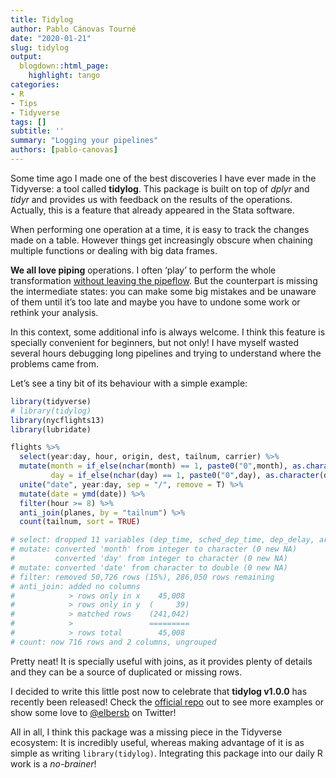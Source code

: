 ```yaml
---
title: Tidylog
author: Pablo Cánovas Tourné
date: "2020-01-21"
slug: tidylog
output:
  blogdown::html_page:
    highlight: tango
categories:
- R
- Tips
- Tidyverse
tags: []
subtitle: ''
summary: "Logging your pipelines"
authors: [pablo-canovas]
---
```


Some time ago I made one of the best discoveries I have ever made in the Tidyverse: a tool called **tidylog**.
This package is built on top of *dplyr* and *tidyr* and provides us with feedback on the results of the operations. Actually, this is a feature that already appeared in the Stata software.


When performing one operation at a time, it is easy to track the changes made on a table.
However things get increasingly obscure when chaining multiple functions or dealing with big data frames. 

**We all love piping** operations. I often 'play' to perform the whole transformation [without leaving the pipeflow](../Conditional-pipes). But the counterpart is missing the intermediate states: you can make some big mistakes and be unaware of them until it's too late and maybe you have to undone some work or rethink your analysis.

In this context, some additional info is always welcome. I think this feature is specially convenient for beginners, but not only! I have myself wasted several hours debugging long pipelines and trying to understand where the problems came from.

Let's see a tiny bit of its behaviour with a simple example:
  
```r
library(tidyverse)
# library(tidylog)
library(nycflights13)
library(lubridate)
```
  
```r
flights %>% 
  select(year:day, hour, origin, dest, tailnum, carrier) %>% 
  mutate(month = if_else(nchar(month) == 1, paste0("0",month), as.character(month)),
         day = if_else(nchar(day) == 1, paste0("0",day), as.character(day))) %>% 
  unite("date", year:day, sep = "/", remove = T) %>% 
  mutate(date = ymd(date)) %>% 
  filter(hour >= 8) %>% 
  anti_join(planes, by = "tailnum") %>% 
  count(tailnum, sort = TRUE) 

# select: dropped 11 variables (dep_time, sched_dep_time, dep_delay, arr_time, sched_arr_time, …)
# mutate: converted 'month' from integer to character (0 new NA)
#         converted 'day' from integer to character (0 new NA)
# mutate: converted 'date' from character to double (0 new NA)
# filter: removed 50,726 rows (15%), 286,050 rows remaining
# anti_join: added no columns
#            > rows only in x    45,008
#            > rows only in y  (     39)
#            > matched rows    (241,042)
#            >                 =========
#            > rows total        45,008
# count: now 716 rows and 2 columns, ungrouped
```

Pretty neat! It is specially useful with joins, as it provides plenty of details and they can be a source of duplicated or missing rows.

I decided to write this little post now to celebrate that **tidylog v1.0.0** has recently been released! Check the [official repo](https://github.com/elbersb/tidylog) out to see more examples or show some love to [\@elbersb](https://twitter.com/elbersb) on Twitter!

All in all, I think this package was a missing piece in the Tidyverse ecosystem: It is incredibly useful, whereas making advantage of it is as simple as writing ```library(tidylog)```. Integrating this package into our daily R work is a *no-brainer*!

<script type="text/javascript" src="//downloads.mailchimp.com/js/signup-forms/popup/unique-methods/embed.js" data-dojo-config="usePlainJson: true, isDebug: false"></script><script type="text/javascript">window.dojoRequire(["mojo/signup-forms/Loader"], function(L) { L.start({"baseUrl":"mc.us4.list-manage.com","uuid":"91551f7ed29389a0de4f47665","lid":"d95c503a48","uniqueMethods":true}) })</script>
